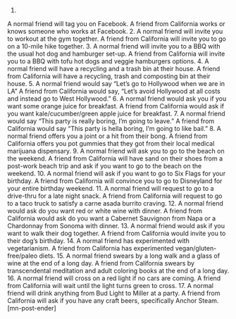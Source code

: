 1.
A normal friend will tag you on Facebook.
A friend from California works or knows someone who works at Facebook.
2.
A normal friend will invite you to workout at the gym together.
A friend from California will invite you to go on a 10-mile hike together.
3.
A normal friend will invite you to a BBQ with the usual hot dog and hamburger set-up.
A friend from California will invite you to a BBQ with tofu hot dogs and veggie hamburgers options.
4.
A normal friend will have a recycling and a trash bin at their house.
A friend from California will have a recycling, trash and composting bin at their house.
5.
A normal friend would say “Let’s go to Hollywood when we are in LA”
A friend from California would say, “Let’s avoid Hollywood at all costs and instead go to West Hollywood.”
6.
A normal friend would ask you if you want some orange juice for breakfast.
A friend from California would ask if you want kale/cucumber/green apple juice for breakfast.
7.
A normal friend would say “This party is really boring, I’m going to leave.”
A friend from California would say “This party is hella boring, I’m going to like bail.”
8.
A normal friend offers you a joint or a hit from their bong.
A friend from California offers you pot gummies that they got from their local medical marijuana dispensary.
9.
A normal friend will ask you to go to the beach on the weekend.
A friend from California will have sand on their shoes from a post-work beach trip and ask if you want to go to the beach on the weekend.
10.
A normal friend will ask if you want to go to Six Flags for your birthday.
A friend from California will convince you to go to Disneyland for your entire birthday weekend.
11.
A normal friend will request to go to a drive-thru for a late night snack.
A friend from California will request to go to a taco truck to satisfy a carne asada burrito craving.
12.
A normal friend would ask do you want red or white wine with dinner.
A friend from California would ask do you want a Cabernet Sauvignon from Napa or a Chardonnay from Sonoma with dinner.
13.
A normal friend would ask if you want to walk their dog together.
A friend from California would invite you to their dog’s birthday.
14.
A normal friend has experimented with vegetarianism.
A friend from California has experimented vegan/gluten-free/paleo diets.
15.
A normal friend swears by a long walk and a glass of wine at the end of a long day.
A friend from California swears by transcendental meditation and adult coloring books at the end of a long day.
16.
A normal friend will cross on a red light if no cars are coming.
A friend from California will wait until the light turns green to cross.
17.
A normal friend will drink anything from Bud Light to Miller at a party.
A friend from California will ask if you have any craft beers, specifically Anchor Steam.[mn-post-ender]